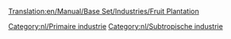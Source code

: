 [[Translation:en/Manual/Base Set/Industries/Fruit Plantation]]

{{nl/Industrieën|image=en/Fruitplantation.png
|name=Boomgaard
|climates=[[nl/Manual/Klimaat#subtropisch|Subtropisch]].
|accepts=Niets
|produces=[[nl/Manual/Base Set/Cargos/Fruit|Fruit]].
|notes=Niet aanwezig in andere [[nl/Manual/Klimaat|klimaten]].
}}

{{nl/Navbox Industrieën}}
[[Category:nl/Primaire industrie]]
[[Category:nl/Subtropische industrie]]